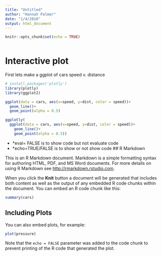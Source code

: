 ```yaml
---
title: "Untitled"
author: "Hannah Palmer"
date: "1/4/2018"
output: html_document
---
```


```r
knitr::opts_chunk$set(echo = TRUE)
```

```bash

```

# Interactive plot

First lets make a ggplot of cars speed v. distance
```r
# install.packages('plotly')
library(plotly)
library(ggplot2)

ggplot(data = cars, aes(x=speed, y=dist, color = speed))+
  geom_line()+
  geom_point(alpha = 0.5)
```

```r
ggplotly(
  ggplot(data = cars, aes(x=speed, y=dist, color = speed))+
    geom_line()+
    geom_point(alpha = 0.5))

```

- *eval= FALSE is to show code but not evaluate code
- *echo=TRUE/FALSE is to show or not show code
## R Markdown

This is an R Markdown document. Markdown is a simple formatting syntax for authoring HTML, PDF, and MS Word documents. For more details on using R Markdown see <http://rmarkdown.rstudio.com>.

When you click the **Knit** button a document will be generated that includes both content as well as the output of any embedded R code chunks within the document. You can embed an R code chunk like this:

```r
summary(cars)
```

## Including Plots

You can also embed plots, for example:

```r
plot(pressure)
```

Note that the `echo = FALSE` parameter was added to the code chunk to prevent printing of the R code that generated the plot.

